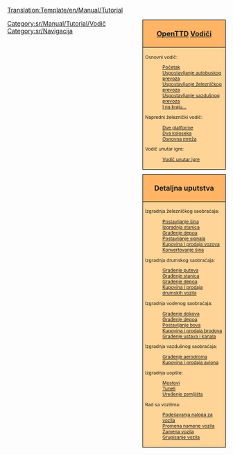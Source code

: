 <noinclude>[[Translation:Template/en/Manual/Tutorial]]</noinclude>
<!--
Napomena:
Akvadukti spadaju u 'mostove' (sa vezom ka građenju ustava i kanala), pošto su akvadukti faktički mostovi, ali za brodove.

Mogući vodiči u budućnosti, koji se ne nalaze na listi
- [[Industrijske usluge/Sr]] / [[FIRS prohod]]
- Multistanice
--><div style="float:right; padding-left:12px; background:none;">
<div style="width:180px; border:1px solid #000000; background:#ffb466; padding:5px; -moz-border-radius-topleft:5px; -moz-border-radius-topright:5px; font-size: 12pt;">
<center><strong><font size="3">[[sr/Manual/Main Page|OpenTTD]] [[sr/Manual/Tutorial/Main Page|Vodiči]]</font></strong></center>
</div>
<div style="width:180px;  border:1px solid black; border-top-width: 0px; background:#ffd496; padding:5px; font-size: 8pt;">

Osnovni vodič:
:[[sr/Manual/Tutorial/Main Page|Početak]]
:[[sr/Manual/Tutorial/Autobusi|Uspostavljanje autobuskog prevoza]]
:[[sr/Manual/Tutorial/Vozovi|Uspostavljanje železničkog prevoza]]
:[[sr/Manual/Tutorial/Avioni|Uspostavljanje vazdušnog prevoza]]
:[[sr/Manual/Tutorial/Zaključak|I na kraju...]]
Napredni železnički vodič:
:[[sr/Vodič/Dve platforme|Dve platforme]]
:[[sr/Vodič/Dva koloseka|Dva koloseka]]
:[[sr/Vodič/Osnovna mreža|Osnovna mreža]]
Vodič unutar igre:
:[[sr/Vodič unutar igre|Vodič unutar igre]]

</div>

<div style="width:180px; border:1px solid #000000; background:#ffb466; padding:5px; font-size: 12pt; margin-top: 10px;">
<center><strong><font size="3">Detaljna uputstva</font></strong></center>
</div>
<div style="width:180px;  border:1px solid black; border-top-width: 0px; background:#ffd496; padding:5px; -moz-border-radius-bottomleft:5px; -moz-border-radius-bottomright:8px; font-size: 8pt;">
<span style="font-weight:bold;">

Izgradnja železničkog saobraćaja:
:[[sr/Postavljanje šina|Postavljanje šina]]
:[[sr/Građenje železničkih stanica|Izgradnja stanica]]
:[[sr/Građenje depoa|Građenje depoa]]
:[[sr/Postavljanje signala|Postavljanje signala]]
:[[sr/Kupovina vozova|Kupovina i prodaja vozova]]
:[[sr/Konvertovanje šina|Konvertovanje šina]]

Izgradnja drumskog saobraćaja:
:[[sr/Građenje puteva|Građenje puteva]]
:[[sr/Građenje putničkih i utovarno-istovarnih stanica|Građenje stanica]]
:[[sr/Građenje drumskih depoa|Građenje depoa]]
:[[sr/Kupovina drumskih vozila|Kupovina i prodaja drumskih vozila]]

Izgradnja vodenog saobraćaja:
:[[sr/Građenje dokova|Građenje dokova]]
:[[sr/Građenje brodskih depoa|Građenje depoa]]
:[[sr/Postavljanje bova|Postavljanje bova]]
:[[sr/Kupovina brodova|Kupovina i prodaja brodova]]
:[[sr/Građenje kanala|Građenje ustava i kanala]]

Izgradnja vazdušnog saobraćaja:
:[[sr/Građenje aerodroma|Građenje aerodroma]]
:[[sr/Kupovina vazduhoplova|Kupovina i prodaja aviona]]

Izgradnja uopšte:
:[[sr/Građenje mostova|Mostovi]]
:[[sr/Građenje tunela|Tuneli]]
:[[sr/Uređenje zemljišta|Uređenje zemljišta]]

Rad sa vozilima:
:[[sr/Nalozi|Podešavanja naloga za vozila]]
:[[sr/Promena namene|Promena namene vozila]]
:[[sr/Zamena vozila|Zamena vozila]]
:[[sr/Gupe vozila|Grupisanje vozila]]

</span>
</div>
</div><includeonly>[[Category:sr/Manual/Tutorial/Vodič]]</includeonly><noinclude>

[[Category:sr/Navigacija]]
</noinclude>